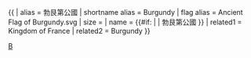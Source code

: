 {{ {{{1<noinclude>|country showdata</noinclude>}}}
| alias = 勃艮第公國
| shortname alias = Burgundy
| flag alias = Ancient Flag of Burgundy.svg
| size = {{{size|}}}
| name = {{#if: {{{name|}}} | {{{name|}}} | 勃艮第公國 }}
<noinclude>
| related1 = Kingdom of France
| related2 = Burgundy
</noinclude>
}}<noinclude>
[[Category:已不存在國家資料模板|B]]
</noinclude>